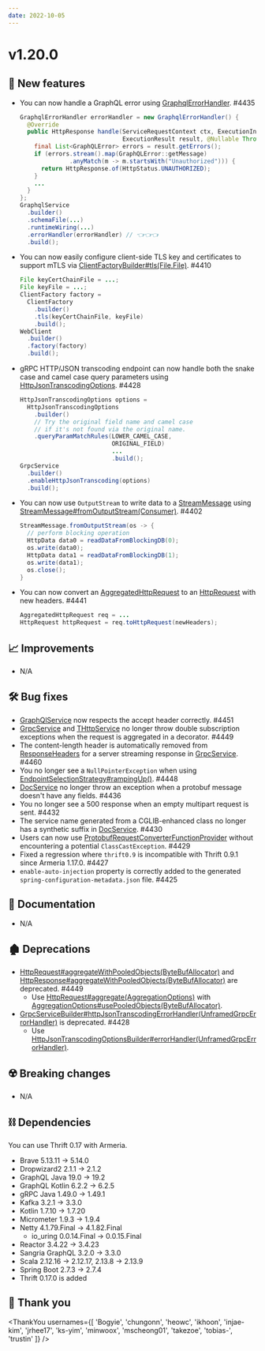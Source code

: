 ```yaml
---
date: 2022-10-05
---
```


# v1.20.0

## 🌟 New features

- You can now handle a GraphQL error using [GraphqlErrorHandler](type). #4435
  ```java
  GraphqlErrorHandler errorHandler = new GraphqlErrorHandler() {
    @Override
    public HttpResponse handle(ServiceRequestContext ctx, ExecutionInput input,
                               ExecutionResult result, @Nullable Throwable cause) {
      final List<GraphQLError> errors = result.getErrors();
      if (errors.stream().map(GraphQLError::getMessage)
                .anyMatch(m -> m.startsWith("Unauthorized"))) {
        return HttpResponse.of(HttpStatus.UNAUTHORIZED);
      }
      ...
    }
  };
  GraphqlService
    .builder()
    .schemaFile(...)
    .runtimeWiring(...)
    .errorHandler(errorHandler) // 👈👈👈
    .build();
  ```

- You can now easily configure client-side TLS key and certificates to support mTLS via
  [ClientFactoryBuilder#tls(File,File)](type). #4410
  ```java
  File keyCertChainFile = ...;
  File keyFile = ...;
  ClientFactory factory =
    ClientFactory
      .builder()
      .tls(keyCertChainFile, keyFile)
      .build();
  WebClient
    .builder()
    .factory(factory)
    .build();
  ```

- gRPC HTTP/JSON transcoding endpoint can now handle both the snake case and camel case query parameters
  using [HttpJsonTranscodingOptions](type). #4428
  ```java
  HttpJsonTranscodingOptions options =
    HttpJsonTranscodingOptions
      .builder()
      // Try the original field name and camel case
      // if it's not found via the original name.
      .queryParamMatchRules(LOWER_CAMEL_CASE,
                            ORIGINAL_FIELD)
                            ...
                            .build();
  GrpcService
    .builder()
    .enableHttpJsonTranscoding(options)
    .build();
  ```

- You can now use `OutputStream` to write data to a [StreamMessage](type) using
  [StreamMessage#fromOutputStream(Consumer)](type). #4402
  ```java
  StreamMessage.fromOutputStream(os -> {
    // perform blocking operation
    HttpData data0 = readDataFromBlockingDB(0);
    os.write(data0);
    HttpData data1 = readDataFromBlockingDB(1);
    os.write(data1);
    os.close();
  }
  ```

- You can now convert an [AggregatedHttpRequest](type) to an [HttpRequest](type) with new headers. #4441
  ```java
  AggregatedHttpRequest req = ...
  HttpRequest httpRequest = req.toHttpRequest(newHeaders);
  ```

## 📈 Improvements

- N/A

## 🛠️ Bug fixes

- [GraphQlService](type) now respects the accept header correctly. #4451
- [GrpcService](type) and [THttpService](type) no longer throw double subscription exceptions when
  the request is aggregated in a decorator. #4449
- The content-length header is automatically removed from [ResponseHeaders](type) for a server
  streaming response in [GrpcService](type). #4460
- You no longer see a `NullPointerException` when using [EndpointSelectionStrategy#rampingUp()](type). #4448
- [DocService](type) no longer throw an exception when a protobuf message doesn't have any fields. #4436
- You no longer see a 500 response when an empty multipart request is sent. #4432
- The service name generated from a CGLIB-enhanced class no longer has a synthetic suffix in
  [DocService](type). #4430
- Users can now use [ProtobufRequestConverterFunctionProvider](type) without encountering a potential
  `ClassCastException`. #4429
- Fixed a regression where `thrift0.9` is incompatible with Thrift 0.9.1 since Armeria 1.17.0. #4427
- `enable-auto-injection` property is correctly added to the generated `spring-configuration-metadata.json`
  file. #4425

## 📃 Documentation

- N/A

## 🏚️ Deprecations

- [HttpRequest#aggregateWithPooledObjects(ByteBufAllocator)](type) and
  [HttpResponse#aggregateWithPooledObjects(ByteBufAllocator)](type) are deprecated. #4449
  - Use [HttpRequest#aggregate(AggregationOptions)](type) with
    [AggregationOptions#usePooledObjects(ByteBufAllocator)](type).
- [GrpcServiceBuilder#httpJsonTranscodingErrorHandler(UnframedGrpcErrorHandler)](type) is deprecated. #4428
  - Use [HttpJsonTranscodingOptionsBuilder#errorHandler(UnframedGrpcErrorHandler)](type).

## ☢️ Breaking changes

- N/A

## ⛓ Dependencies

You can use Thrift 0.17 with Armeria.
- Brave 5.13.11 → 5.14.0
- Dropwizard2 2.1.1 → 2.1.2
- GraphQL Java 19.0 → 19.2
- GraphQL Kotlin 6.2.2 → 6.2.5
- gRPC Java 1.49.0 → 1.49.1
- Kafka 3.2.1 → 3.3.0
- Kotlin 1.7.10 → 1.7.20
- Micrometer 1.9.3 → 1.9.4
- Netty 4.1.79.Final → 4.1.82.Final
  - io_uring 0.0.14.Final → 0.0.15.Final
- Reactor 3.4.22 → 3.4.23
- Sangria GraphQL 3.2.0 → 3.3.0
- Scala 2.12.16 → 2.12.17, 2.13.8 → 2.13.9
- Spring Boot 2.7.3 → 2.7.4
- Thrift 0.17.0 is added

## 🙇 Thank you

<ThankYou usernames={[
  'Bogyie',
  'chungonn',
  'heowc',
  'ikhoon',
  'injae-kim',
  'jrhee17',
  'ks-yim',
  'minwoox',
  'mscheong01',
  'takezoe',
  'tobias-',
  'trustin'
]} />